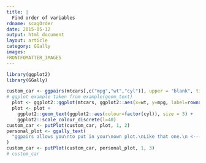 ```yaml
---
title: |
  Find order of variables
rdname: scagOrder
date: 2015-05-12
output: html_document
layout: article
category: GGally
images:
FRONTFOMATTER_IMAGES
---
```


```r
library(ggplot2)
library(GGally)
```

```r

custom_car <- ggpairs(mtcars[,c("mpg","wt","cyl")], upper = "blank", title = "Custom Example")
# ggplot example taken from example(geom_text)
  plot <- ggplot2::ggplot(mtcars, ggplot2::aes(x=wt, y=mpg, label=rownames(mtcars)))
  plot <- plot +
    ggplot2::geom_text(ggplot2::aes(colour=factor(cyl)), size = 3) +
    ggplot2::scale_colour_discrete(l=40)
custom_car <- putPlot(custom_car, plot, 1, 2)
personal_plot <- ggally_text(
  "ggpairs allows you\nto put in your\nown plot.\nLike that one.\n <---"
)
custom_car <- putPlot(custom_car, personal_plot, 1, 3)
# custom_car



```